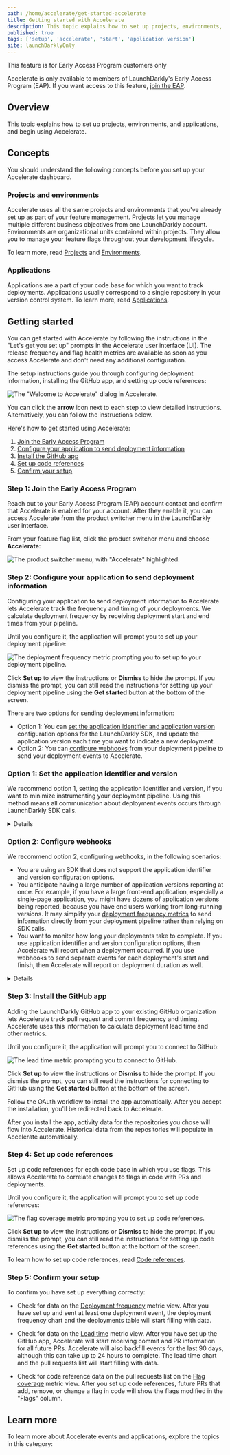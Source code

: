 ```yaml
---
path: /home/accelerate/get-started-accelerate
title: Getting started with Accelerate
description: This topic explains how to set up projects, environments, and applications, and begin using Accelerate.
published: true
tags: ['setup', 'accelerate', 'start', 'application version']
site: launchDarklyOnly
---
```


<Callout intent="info">
  <CalloutTitle>This feature is for Early Access Program customers only</CalloutTitle>
  <CalloutDescription>

Accelerate is only available to members of LaunchDarkly's Early Access Program (EAP). If you want access to this feature, [join the EAP](https://launchdarkly.com/eap).

  </CalloutDescription>
</Callout>

## Overview

This topic explains how to set up projects, environments, and applications, and begin using Accelerate.

## Concepts

You should understand the following concepts before you set up your Accelerate dashboard.

### Projects and environments

Accelerate uses all the same projects and environments that you've already set up as part of your feature management. Projects let you manage multiple different business objectives from one LaunchDarkly account. Environments are organizational units contained within projects. They allow you to manage your feature flags throughout your development lifecycle.

To learn more, read [Projects](/home/organize/projects) and [Environments](/home/organize/environments).

### Applications

Applications are a part of your code base for which you want to track deployments. Applications usually correspond to a single repository in your version control system. To learn more, read [Applications](/home/accelerate/get-started-accelerate/applications).

## Getting started

You can get started with Accelerate by following the instructions in the "Let's get you set up" prompts in the Accelerate user interface (UI). The release frequency and flag health metrics are available as soon as you access Accelerate and don't need any additional configuration.

The setup instructions guide you through configuring deployment information, installing the GitHub app, and setting up code references:

![The "Welcome to Accelerate" dialog in Accelerate.](accelerate-set-up.png)

You can click the **arrow** icon next to each step to view detailed instructions. Alternatively, you can follow the instructions below.

Here's how to get started using Accelerate:

1. [Join the Early Access Program](#step-1-join-the-early-access-program)
2. [Configure your application to send deployment information](#step-2-configure-your-application-to-send-deployment-information)
3. [Install the GitHub app](#step-3-install-the-github-app)
4. [Set up code references](#step-4-set-up-code-references)
5. [Confirm your setup](#step-5-confirm-your-setup)

### Step 1: Join the Early Access Program

Reach out to your Early Access Program (EAP) account contact and confirm that Accelerate is enabled for your account. After they enable it, you can access Accelerate from the product switcher menu in the LaunchDarkly user interface.

From your feature flag list, click the product switcher menu and choose **Accelerate**:

![The product switcher menu, with "Accelerate" highlighted.](accelerate-product-switcher.png)

### Step 2: Configure your application to send deployment information

Configuring your application to send deployment information to Accelerate lets Accelerate track the frequency and timing of your deployments. We calculate deployment frequency by receiving deployment start and end times from your pipeline.

Until you configure it, the application will prompt you to set up your deployment pipeline:

![The deployment frequency metric prompting you to set up to your deployment pipeline.](accelerate-deployment-frequency-setup.png)

Click **Set up** to view the instructions or **Dismiss** to hide the prompt. If you dismiss the prompt, you can still read the instructions for setting up your deployment pipeline using the **Get started** button at the bottom of the screen.

There are two options for sending deployment information:

* Option 1: You can [set the application identifier and application version](#option-1-set-the-application-identifier-and-version) configuration options for the LaunchDarkly SDK, and update the application version each time you want to indicate a new deployment.
* Option 2: You can [configure webhooks](#option-2-configure-webhooks) from your deployment pipeline to send your deployment events to Accelerate.

### Option 1: Set the application identifier and version

We recommend option 1, setting the application identifier and version, if you want to minimize instrumenting your deployment pipeline. Using this method means all communication about deployment events occurs through LaunchDarkly SDK calls.

<Details summary="Expand application configuration instructions">

You can set application identifier and application version configuration options for your LaunchDarkly SDKs.

Accelerate assumes the application identifier is the application key. Typically this is the name of one of the GitHub repositories that you use in this project. Accelerate automatically creates a new application each time you send a unique application identifier.

You can set the application version to any string that includes only letters, numbers, periods (`.`), hyphens (`-`), or underscores (`_`). For example, you could set this to the semantic version of your application.

We recommend setting the application version to the full SHA of the GitHub commit for this deployment. When you use the SHA, Accelerate automatically detects and reports which pull requests (PRs) are part of a deployment. Otherwise, Accelerate cannot associate deployments with PRs or commits.

To retrieve the SHA for your deployment:

1. From the branch you are deploying, run `git rev-parse HEAD`.
2. Add an environment variable, such as `APPLICATION_VERSION`.
3. Use that environment variable when you initialize your SDK.

In some cases, the SHA may not be available when you deploy. If you package the SHA into your build artifact, you can avoid using environment variables. For example, Go applications often inject version information using `ldflags`. To learn more, read [Using ldflags to Set Version Information for Go Applications](https://www.digitalocean.com/community/tutorials/using-ldflags-to-set-version-information-for-go-applications).

The following client-side SDKs support the application identifier and application version configuration options:

- [Android](/sdk/features/app-config#android)
- [iOS](/sdk/features/app-config#ios)
- [JavaScript](/sdk/features/app-config#javascript)
- [Node.js (client-side)](/sdk/features/app-config#nodejs-client-side)
- [React Web](/sdk/features/app-config#client-side-sdks)

The following server-side SDKs support the application identifier and application version configuration options:

- [Erlang](/sdk/features/app-config#erlang)
- [Go](/sdk/features/app-config#go)
- [Java](/sdk/features/app-config#java)
- [Node.js (server-side)](/sdk/features/app-config#nodejs-server-side)
- [PHP](/sdk/features/app-config#php)
- [Python](/sdk/features/app-config#python)
- [Ruby](/sdk/features/app-config#ruby)
- [Rust](/sdk/features/app-config#rust)

</Details>

### Option 2: Configure webhooks

We recommend option 2, configuring webhooks, in the following scenarios:

* You are using an SDK that does not support the application identifier and version configuration options.
* You anticipate having a large number of application versions reporting at once. For example, if you have a large front-end application, especially a single-page application, you might have dozens of application versions being reported, because you have end users working from long-running versions. It may simplify your [deployment frequency metrics](/home/accelerate/accelerate-metrics/deployment) to send information directly from your deployment pipeline rather than relying on SDK calls.
* You want to monitor how long your deployments take to complete. If you use application identifier and version configuration options, then Accelerate will report when a deployment occurred. If you use webhooks to send separate events for each deployment's start and finish, then Accelerate will report on deployment duration as well.

<Details summary="Expand webhook configuration instructions">

You can configure webhooks from your deployment pipeline to send your deployment events to Accelerate.

Everyone's deployment pipeline is different. We recommend sending deployment events when each deployment has started, finished, or failed. To learn how to construct a deployment event request, read [Deployment events API](/home/accelerate/get-started-accelerate/deployment-events-api).

</Details>

### Step 3: Install the GitHub app

Adding the LaunchDarkly GitHub app to your existing GitHub organization lets Accelerate track pull request and commit frequency and timing. Accelerate uses this information to calculate deployment lead time and other metrics.

Until you configure it, the application will prompt you to connect to GitHub:

![The lead time metric prompting you to connect to GitHub.](accelerate-lead-time-setup.png)

Click **Set up** to view the instructions or **Dismiss** to hide the prompt. If you dismiss the prompt, you can still read the instructions for connecting to GitHub using the **Get started** button at the bottom of the screen.

Follow the OAuth workflow to install the app automatically. After you accept the installation, you'll be redirected back to Accelerate.

After you install the app, activity data for the repositories you chose will flow into Accelerate. Historical data from the repositories will populate in Accelerate automatically.

### Step 4: Set up code references

Set up code references for each code base in which you use flags. This allows Accelerate to correlate changes to flags in code with PRs and deployments.

Until you configure it, the application will prompt you to set up code references:

![The flag coverage metric prompting you to set up code references.](accelerate-flag-coverage-setup.png)

Click **Set up** to view the instructions or **Dismiss** to hide the prompt. If you dismiss the prompt, you can still read the instructions for setting up code references using the **Get started** button at the bottom of the screen.

To learn how to set up code references, read [Code references](/home/code/code-references).

### Step 5: Confirm your setup

To confirm you have set up everything correctly:

- Check for data on the [Deployment frequency](/home/accelerate/accelerate-metrics/deployment) metric view. After you have set up and sent at least one deployment event, the deployment frequency chart and the deployments table will start filling with data.

- Check for data on the [Lead time](/home/accelerate/accelerate-metrics/lead-time) metric view. After you have set up the GitHub app, Accelerate will start receiving commit and PR information for all future PRs. Accelerate will also backfill events for the last 90 days, although this can take up to 24 hours to complete. The lead time chart and the pull requests list will start filling with data.

- Check for code reference data on the pull requests list on the [Flag coverage](/home/accelerate/accelerate-metrics/flag-coverage) metric view. After you set up code references, future PRs that add, remove, or change a flag in code will show the flags modified in the "Flags" column.

## Learn more

To learn more about Accelerate events and applications, explore the topics in this category:

<ChildPageList path="/home/accelerate/get-started-accelerate" unsorted="true" />
